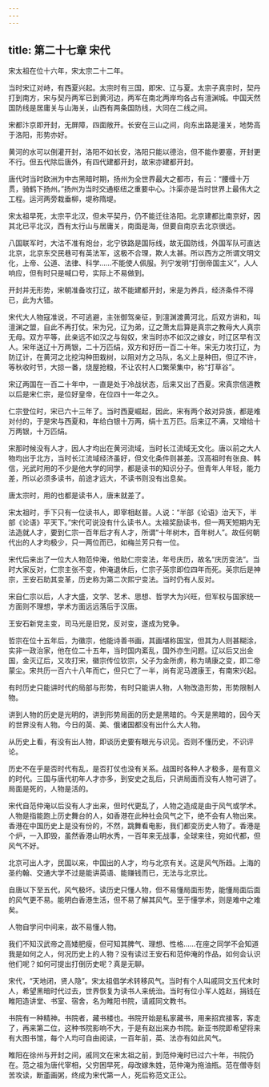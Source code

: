 ```yaml
---
---
---
```

title: 第二十七章 宋代
---



宋太祖在位十六年，宋太宗二十二年。

当时宋辽对峙，有西夏兴起。太宗时有三国，即宋、辽与夏。太宗子真宗时，契丹打到南方，宋与契丹两军已到黄河边，两军在南北两岸均各占有澶渊城。中国天然国防线是居庸关与山海关，山西有两条国防线，大同在二线之间。

宋都汴京即开封，无屏障，四面敞开。长安在三山之间，向东出路是潼关，地势高于洛阳，形势亦好。

黄河的水可以倒灌开封，洛阳不如长安，洛阳只能以德治，但不能作要塞，开封更不行。但五代除后唐外，有四代建都开封，故宋亦建都开封。

唐代时当时欧洲为中古黑暗时期，扬州为全世界最大之都市，有云：“腰缠十万贯，骑鹤下扬州。”扬州为当时交通枢纽之重要中心。汴渠亦是当时世界上最伟大之工程。运河两旁栽垂柳，堤称隋堤。

宋太祖早死，太宗平北汉，但未平契丹，仍不能迁往洛阳。北京建都比南京好，因其北已平北汉，西有太行山与居庸关，南面是海，但要自南京去北京很远。

八国联军时，大沽不准有炮台，北宁铁路是国际线，故无国防线，外国军队可直达北京，北京东交民巷可有英法军，这极不合理，欺人太甚。所以西方之所谓文明文化，上帝、公道、法律、科学……不能使人佩服。列宁发明“打倒帝国主义”，人人响应，但有时只是喊口号，实际上不易做到。

开封并无形势，宋朝准备攻打辽，故不能建都开封，宋是为养兵，经济条件不得已，此为大错。

宋代大人物寇准说，不可逃避，主张御驾亲征，到澶渊渡黄河北，后双方讲和，叫澶渊之盟，自此不再打仗。宋为兄，辽为弟，辽之萧太后算是真宗之教母大人真宗无母。双方平等，此亲远不如汉之与匈奴，宋当时亦不如汉之嫁女，时辽区早有汉人。宋年送辽十万两银，二十万匹绢，双方和好历一百二十年。宋无力攻打辽，为防辽计，在黄河之北挖沟种田栽树，以阻对方之马队，名义上是种田，但辽不许，等秋收时节，大掠一番，烧屋抢粮，不让农村人口繁荣集中，称“打草谷”。

宋辽两国在一百二十年中，一直是处于冷战状态，后来又出了西夏。宋真宗信道教以后是宋仁宗，是位好皇帝，在位四十一年之久。

仁宗登位时，宋已六十三年了。当时西夏崛起，因此，宋有两个敌对异族，都是难对付的，于是宋与西夏和，年给白银十万两，绢十五万匹。后来辽不满，又增给十万两银，十万匹绢。

宋那时候没有人才，因人才均出在黄河流域，当时长江流域无文化。唐以前之大人物均出于北方，当时长江流域经济虽好，但文化条件则甚差。汉高祖时有张良、韩信，光武时用的不少是他大学的同学，都是读书的知识分子。但青年人年轻，能力差，所以必须多读书，前途才远大，不读书则没有出息矣。

唐太宗时，用的也都是读书人，唐末就差了。

宋太祖时，手下只有一位读书人，即宰相赵普。人说：“半部《论语》治天下，半部《论语》平天下。”宋代可说没有什么读书人。太祖奖励读书，但一两天短期内无法造就人才，要到仁宗一百年后才有人才，所谓“十年树木，百年树人”。故任何朝代出的人才均极少，只一两位而已，如梅兰芳只有一位。

宋代后来出了一位大人物范仲淹，他助仁宗变法，年号庆历，故名“庆历变法”。当时大家反对，仁宗主张不变，仲淹退休后，仁宗子英宗即位四年而死。英宗后是神宗，王安石助其变革，历史称为第二次熙宁变法。当时仍有人反对。

宋自仁宗以后，人才大盛，文学、艺术、思想、哲学大为兴旺，但军权与国家统一方面则不理想，学术方面远远落后于汉唐。

王安石新党主变，司马光是旧党，反对变，遂成为党争。

哲宗在位十五年后，为徽宗，他能诗善书画，其画堪称国宝，但其为人则甚糊涂，实非一政治家，他在位二十五年，当时国内紊乱，国外亦生问题。辽以后又出金国，金灭辽后，又攻打宋，徽宗传位钦宗，父子为金所虏，称为靖康之变，即二帝蒙尘。宋共历一百六十八年而亡，但只亡了一半，尚有泥马渡康王，有南宋兴起。

有时历史只能讲时代的局部与形势，有时只能讲人物，人物改造形势，形势限制人物。

讲到人物的历史是光明的，讲到形势局面的历史是黑暗的。今天是黑暗的，因今天的世界没有人物。今日的英、美、俄诸国都没有出什么大人物。

从历史上看，有没有出人物，即谈历史要有眼光与识见。否则不懂历史，不识评论。

历史不在乎是否时代有乱，是否打仗也没有关系。战国时各种人才极多，是有意义的时代。三国与唐代初年人才亦多，到安史之乱后，只讲局面而没有人物可讲了。局面是死的，人物是活的。

宋代自范仲淹以后没有人才出来，但时代更乱了，人物之造成是由于风气或学术。人物是指能跑上历史舞台的人，如香港在此种社会风气之下，绝不会有人物出来。香港在中国历史上是没有份的，不然，跳舞看电影，我们都变历史人物了。香港是个炉，一入即毁，虽然香港山明水秀，一百年来无战事，全球来往，宛如代都，但风气不好。

北京可出人才，民国以来，中国出的人才，均与北京有关。这是风气所趋。上海的圣约翰、交通大学不过是能讲英语、能赚钱而已，无法与北京比。

自唐以下至五代，风气极坏。读历史只懂人物，但不易懂局面形势，能懂局面后面的风气更不易。能明白香港生活，但不易了解其风气。至于懂学术，则是难中之难矣。

人物自学问中间来，故不易懂人物。

我们不知汉武帝之高矮肥瘦，但可知其脾气、理想、性格……在座之同学不会知道我是如何之人，何况历史上的人物？没有读过王安石和范仲淹的作品，如何会认识他们呢？如何可提出打倒历史呢？真是无聊。

宋代，“天地闭，贤人隐”。宋太祖倡学术转移风气。当时有个人叫戚同文五代末时人，希望黑暗时代过去，世界恢复为读书人来统治。当时有位小军人姓赵，捐钱在睢阳造讲堂、书室、宿舍，名为睢阳书院，请戚同文教书。

书院有一种精神。书院者，藏书楼也。书院开始是私家藏书，用来招宾接客，客走了，再来第二位，这种书院影响不大，于是有赵出来办书院。新亚书院即希望将来有大图书馆，每个人均可自由阅读，一百年前，英、法亦有如此风气。

睢阳在徐州与开封之间，戚同文在宋太祖之前，到范仲淹时已过六十年，书院仍在。范之祖为唐代宰相，父穷困早死，母改嫁朱姓，范仲淹为拖油瓶。范在僧寺刻苦攻读，断齑画粥，终成为宋代第一人，死后称范文正公。